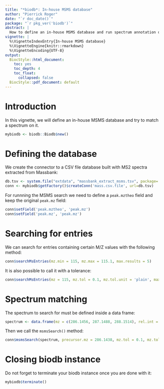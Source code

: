 ```yaml
---
title: "*biodb*: In-house MSMS database"
author: "Pierrick Roger"
date: "`r doc_date()`"
package: "`r pkg_ver('biodb')`"
abstract: |
  How to define an in-house MSMS database and run spectrum annotation on it.
vignette: |
  %\VignetteIndexEntry{In-house MSMS database}
  %\VignetteEngine{knitr::rmarkdown}
  %\VignetteEncoding{UTF-8}
output:
  BiocStyle::html_document:
    toc: yes
    toc_depth: 4
    toc_float:
      collapsed: false
  BiocStyle::pdf_document: default
---
```


# Introduction

In this vignette, we will define an in-house MSMS database and try to match a spectrum on it.

```r
mybiodb <- biodb::Biodb$new()
```

# Defining the database

We create the connector to a CSV file database built with MS2 spectra extracted from Massbank:
```r
db.tsv <- system.file("extdata", "massbank_extract_msms.tsv", package='biodb')
conn <- mybiodb$getFactory()$createConn('mass.csv.file', url=db.tsv)
```

For runnning the MSMS search we need to define a `peak.mztheo` field and keep the original `peak.mz` field:
```r
conn$setField('peak.mztheo', 'peak.mz')
conn$setField('peak.mz', 'peak.mz')
```

# Searching for entries

We can search for entries containing certain M/Z values with the following method:
```r
conn$searchMsEntries(mz.min = 115, mz.max = 115.1, max.results = 5)
```

It is also possible to call it with a tolerance:
```r
conn$searchMsEntries(mz = 115, mz.tol = 0.1, mz.tol.unit = 'plain', max.results = 5)
```

# Spectrum matching

The spectrum to search for must be defined inside a data frame:
```r
spectrum <- data.frame(mz = c(286.1456, 287.1488, 288.1514), rel.int = c(100, 45, 18))
```

Then we call the `msmsSearch()` method:
```r
conn$msmsSearch(spectrum, precursor.mz = 286.1438, mz.tol = 0.1, mz.tol.unit = 'plain', ms.mode = 'pos')
```

# Closing biodb instance

Do not forget to terminate your biodb instance once you are done with it:
```r
mybiodb$terminate()
```
